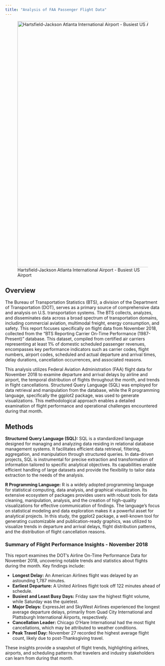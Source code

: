 ```yaml
---
title: "Analysis of FAA Passenger Flight Data"
---
```


![Hartsfield-Jackson Atlanta International Airport - Busiest US Airport](assets/atl-airport.jpg){width=800}


## Overview

The Bureau of Transportation Statistics (BTS), a division of the Department of Transportation (DOT), serves as a primary source of comprehensive data and analysis on U.S. transportation systems. The BTS collects, analyzes, and disseminates data across a broad spectrum of transportation domains, including commercial aviation, multimodal freight, energy consumption, and safety. This report focuses specifically on flight data from November 2018, collected from the "BTS Reporting Carrier On-Time Performance (1987-Present)" database. This dataset, compiled from certified air carriers representing at least 1% of domestic scheduled passenger revenues, encompasses key performance indicators such as carrier codes, flight numbers, airport codes, scheduled and actual departure and arrival times, delay durations, cancellation occurrences, and associated reasons.

This analysis utilizes Federal Aviation Administration (FAA) flight data for November 2018 to examine departure and arrival delays by airline and airport, the temporal distribution of flights throughout the month, and trends in flight cancellations. Structured Query Language (SQL) was employed for data retrieval and manipulation from the database, while the R programming language, specifically the ggplot2 package, was used to generate visualizations. This methodological approach enables a detailed examination of flight performance and operational challenges encountered during that month.

## Methods

**Structured Query Language (SQL):** SQL is a standardized language designed for managing and analyzing data residing in relational database management systems. It facilitates efficient data retrieval, filtering, aggregation, and manipulation through structured queries. In data-driven projects, SQL is instrumental for precise extraction and transformation of information tailored to specific analytical objectives. Its capabilities enable efficient handling of large datasets and provide the flexibility to tailor data extraction to the needs of the analysis.

**R Programming Language:** R is a widely adopted programming language for statistical computing, data analysis, and graphical visualization. Its extensive ecosystem of packages provides users with robust tools for data cleaning, manipulation, analysis, and the creation of high-quality visualizations for effective communication of findings. The language's focus on statistical modeling and data exploration makes it a powerful asset for analytical projects. In this study, the ggplot2 package, a well-known tool for generating customizable and publication-ready graphics, was  utilized to visualize trends in departure and arrival delays, flight distribution patterns, and the distribution of flight cancellation reasons.


### Summary of Flight Performance Insights - November 2018

This report examines the DOT's Airline On-Time Performance Data for November 2018, uncovering notable trends and statistics about flights during the month. Key findings include:

- **Longest Delay:** An American Airlines flight was delayed by an astounding 1,787 minutes.
- **Earliest Departure:** A United Airlines flight took off 122 minutes ahead of schedule.
- **Busiest and Least Busy Days:** Friday saw the highest flight volume, while Saturday was the quietest.
- **Major Delays:** ExpressJet and SkyWest Airlines experienced the longest average departure delays, primarily from Quad City International and Plattsburgh International Airports, respectively.
- **Cancellation Leader:** Chicago O’Hare International had the most flight cancellations, which may be attributed to weather conditions.
- **Peak Travel Day:** November 27 recorded the highest average flight count, likely due to post-Thanksgiving travel.

These insights provide a snapshot of flight trends, highlighting airlines, airports, and scheduling patterns that travelers and industry stakeholders can learn from during that month.